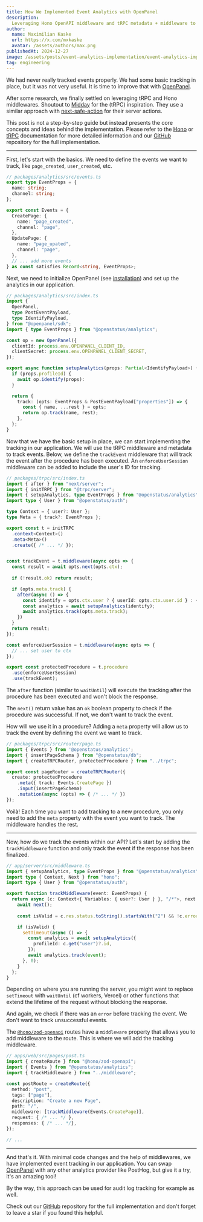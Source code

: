 ```yaml
---
title: How We Implemented Event Analytics with OpenPanel
description:
  Leveraging Hono OpenAPI middleware and tRPC metadata + middleware to implement event analytics easily.
author:
  name: Maximilian Kaske
  url: https://x.com/mxkaske
  avatar: /assets/authors/max.png
publishedAt: 2024-12-27
image: /assets/posts/event-analytics-implementation/event-analytics-implementation.png
tag: engineering
---
```


We had never really tracked events properly. We had some basic tracking in place, but it was not very useful. It is time to improve that with [OpenPanel](https://openpanel.dev?ref=openstatus).

After some research, we finally settled on leveraging tRPC and Hono middlewares. Shoutout to [Midday](https://midday.ai?ref=openstatus) for the (tRPC) inspiration. They use a similar approach with [next-safe-action](https://next-safe-action.dev?ref=openstatus) for their server actions.

This post is not a step-by-step guide but instead presents the core concepts and ideas behind the implementation. Please refer to the [Hono](https://hono.dev?ref=openstatus) or [tRPC](https://trpc.io?ref=openstatus) documentation for more detailed information and our [GitHub](https://openstatus.dev/github) repository for the full implementation.

---

First, let's start with the basics. We need to define the events we want to track, like `page_created`, `user_created`, etc.

```ts
// packages/analytics/src/events.ts
export type EventProps = {
  name: string;
  channel: string;
};

export const Events = {
  CreatePage: {
    name: "page_created",
    channel: "page",
  },
  UpdatePage: {
    name: "page_upated",
    channel: "page",
  },
  // ... add more events
} as const satisfies Record<string, EventProps>;
```

Next, we need to initialize OpenPanel (see [installation](https://openpanel.dev/docs/sdks/javascript?ref=openstatus)) and set up the analytics in our application.

```ts
// packages/analytics/src/index.ts
import {
  OpenPanel,
  type PostEventPayload,
  type IdentifyPayload,
} from "@openpanel/sdk";
import { type EventProps } from "@openstatus/analytics";

const op = new OpenPanel({
  clientId: process.env.OPENPANEL_CLIENT_ID,
  clientSecret: process.env.OPENPANEL_CLIENT_SECRET,
});

export async function setupAnalytics(props: Partial<IdentifyPayload>) {
  if (props.profileId) {
    await op.identify(props):
  }

  return {
    track: (opts: EventProps & PostEventPayload["properties"]) => {
      const { name, ...rest } = opts;
      return op.track(name, rest);
    },
  };
}
```

Now that we have the basic setup in place, we can start implementing the tracking in our application. We will use the tRPC middleware and metadata to track events. Below, we define the `trackEvent` middleware that will track the event after the procedure has been executed. An `enforceUserSession` middleware can be added to include the user's ID for tracking.

```ts {8,12,35} /trackEvent/
// packages/trpc/src/index.ts
import { after } from "next/server";
import { initTRPC } from "@trpc/server";
import { setupAnalytics, type EventProps } from "@openstatus/analytics";
import type { User } from "@openstatus/auth";

type Context = { user?: User };
type Meta = { track?: EventProps };

export const t = initTRPC
  .context<Context>()
  .meta<Meta>()
  .create({ /* ... */ });


const trackEvent = t.middleware(async opts => {
  const result = await opts.next(opts.ctx);
  
  if (!result.ok) return result;

  if (opts.meta.track) {
    after(async () => {
      const identify = opts.ctx.user ? { userId: opts.ctx.user.id } : {};
      const analytics = await setupAnalytics(identify);
      await analytics.track(opts.meta.track);
    })
  }
  return result;
});

const enforceUserSession = t.middleware(async opts => { 
  // ... set user to ctx
});

export const protectedProcedure = t.procedure
  .use(enforceUserSession)
  .use(trackEvent);
```

The `after` function (similar to `waitUntil`) will execute the tracking after the procedure has been executed and won't block the response.

The `next()` return value has an `ok` boolean property to check if the procedure was successful. If not, we don't want to track the event.

How will we use it in a procedure? Adding a `meta` property will allow us to track the event by defining the event we want to track.

```ts {8}
// packages/trpc/src/router/page.ts
import { Events } from '@openstatus/analytics';
import { insertPageSchema } from "@openstatus/db";
import { createTRPCRouter, protectedProcedure } from "../trpc";

export const pageRouter = createTRPCRouter({
  create: protectedProcedure
    .meta({ track: Events.CreatePage })
    .input(insertPageSchema)
    .mutation(async (opts) => { /* ... */ })
});
```

Voilà! Each time you want to add tracking to a new procedure, you only need to add the `meta` property with the event you want to track. The middleware handles the rest.

---

Now, how do we track the events within our API? Let's start by adding the `trackMiddleware` function and only track the event if the response has been finalized. 

```ts /trackMiddleware/
// app/server/src/middleware.ts
import { setupAnalytics, type EventProps } from "@openstatus/analytics";
import type { Context, Next } from "hono";
import type { User } from "@openstatus/auth";

export function trackMiddleware(event: EventProps) {
  return async (c: Context<{ Variables: { user?: User } }, "/*">, next: Next) => {
    await next();
    
    const isValid = c.res.status.toString().startsWith("2") && !c.error;

    if (isValid) {
      setTimeout(async () => {
        const analytics = await setupAnalytics({
          profileId: c.get("user")?.id,
        });
        await analytics.track(event);
      }, 0);
    }
  };
}
```

Depending on where you are running the server, you might want to replace `setTimeout` with `waitUntil` (cf workers, Vercel) or other functions that extend the lifetime of the request without blocking the response.

And again, we check if there was an `error` before tracking the event. We don't want to track unsuccessful events.

The [`@hono/zod-openapi`](https://github.com/honojs/middleware/tree/main/packages/zod-openapi?ref=openstatus) routes have a `middleware` property that allows you to add middleware to the route. This is where we will add the tracking middleware.

```ts {11}
// apps/web/src/pages/post.ts
import { createRoute } from "@hono/zod-openapi";
import { Events } from "@openstatus/analytics";
import { trackMiddleware } from "../middleware";

const postRoute = createRoute({
  method: "post",
  tags: ["page"],
  description: "Create a new Page",
  path: "/",
  middleware: [trackMiddleware(Events.CreatePage)],
  request: { /* ... */ },
  responses: { /* ... */},
});

// ...
```

---

And that's it. With minimal code changes and the help of middlewares, we have implemented event tracking in our application. You can swap [OpenPanel](https://openpanel.dev?ref=openstatus) with any other analytics provider like PostHog, but give it a try, it's an amazing tool!

By the way, this approach can be used for audit log tracking for example as well.

Check out our [GitHub](https://openstatus.dev/github) repository for the full implementation and don't forget to leave a star if you found this helpful.
